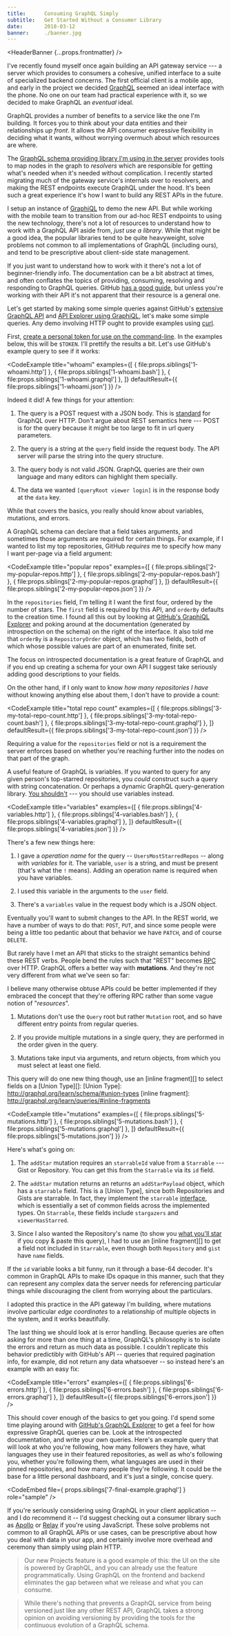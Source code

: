```yaml
---
title:      Consuming GraphQL Simply
subtitle:   Get Started Without a Consumer Library
date:       2018-03-12
banner:     ./banner.jpg
---
```


<HeaderBanner {...props.frontmatter} />
<Section>

I've recently found myself once again building an API gateway service --- a server which provides to consumers a cohesive, unified interface to a suite of specialized backend concerns. The first official client is a mobile app, and early in the project we decided [GraphQL][] seemed an ideal interface with the phone. No one on our team had practical experience with it, so we decided to make GraphQL an _eventual_ ideal.

[GraphQL]: https://graphql.org/

GraphQL provides a number of benefits to a service like the one I'm building. It forces you to think about your data entities and their relationships _up front_. It allows the API consumer expressive flexibility in deciding what it wants, without worrying overmuch about which resources are where.

The [GraphQL schema providing library I'm using in the server][Lacinia] provides tools to map nodes in the graph to _resolvers_ which are responsible for getting what's needed when it's needed without complication. I recently started migrating much of the gateway service's internals over to resolvers, and making the REST endpoints execute GraphQL under the hood. It's been such a great experience it's how I want to build any REST APIs in the future.

[Lacinia]: https://github.com/walmartlabs/lacinia

I setup an instance of [GraphiQL][] to demo the new API. But while working with the mobile team to transition from our ad-hoc REST endpoints to using the new technology, there's not a lot of resources to understand how to work with a GraphQL API aside from, _just use a library_. While that might be a good idea, the popular libraries tend to be quite heavyweight, solve problems not common to all implementations of GraphQL (including ours), and tend to be prescriptive about client-side state management.

[GraphiQL]: https://medium.com/the-graphqlhub/graphiql-graphql-s-killer-app-9896242b2125

If you just want to understand how to work with it there's not a lot of beginner-friendly info. The documentation can be a bit abstract at times, and often conflates the topics of providing, consuming, resolving and responding to GraphQL queries. GitHub [has a good guide][github-guide], but unless you're working with their API it's not apparent that their resource is a general one.

[github-guide]: https://developer.github.com/v4/guides/forming-calls/
</Section>
<Section leadingThought >

Let's get started by making some simple queries against GitHub's [extensive GraphQL API][github-api] and [API Explorer using GraphiQL][github-graphiql], let's make some simple queries. Any demo involving HTTP ought to provide examples using [curl][].

[curl]: https://curl.haxx.se/
[github-api]: https://developer.github.com/v4/
[github-graphiql]: https://developer.github.com/v4/explorer/

First, [create a personal token for use on the command-line][github-auth]. In the examples below, this will be `$TOKEN`. I'll prettify the results a bit. Let's use GitHub's example query to see if it works:

[github-auth]: https://help.github.com/articles/creating-a-personal-access-token-for-the-command-line/

<CodeExample
  title="whoami"
  examples={[
    { file:props.siblings['1-whoami.http'] },
    { file:props.siblings['1-whoami.bash'] },
    { file:props.siblings['1-whoami.graphql'] },
  ]}
  defaultResult={{ file:props.siblings['1-whoami.json'] }}
/>

Indeed it did! A few things for your attention:

1. The query is a POST request with a JSON body. This is [standard][graphql-post] for GraphQL over HTTP. Don't argue about REST semantics here --- POST is for the query because it might be too large to fit in url query parameters.

2. The query is a string at the `query` field inside the request body. The API server will parse the string into the query structure.

3. The query body is not valid JSON. GraphQL queries are their own language and many editors can highlight them specially.

4. The data we wanted `[queryRoot viewer login]` is in the response body at the `data` key.

[graphql-post]: http://graphql.org/learn/serving-over-http/#post-request

While that covers the basics, you really should know about variables, mutations, and errors.

</Section>
<Section leadingThought >

A GraphQL schema can declare that a field takes arguments, and sometimes those arguments are required for certain things. For example, if I wanted to list my top repositories, GitHub _requires_ me to specify how many I want per-page via a field argument:

<CodeExample
  title="popular repos"
  examples={[
    { file:props.siblings['2-my-popular-repos.http'] },
    { file:props.siblings['2-my-popular-repos.bash'] },
    { file:props.siblings['2-my-popular-repos.graphql'] },
  ]}
  defaultResult={{ file:props.siblings['2-my-popular-repos.json'] }}
/>

In the `repositories` field, I'm telling it I want the first four, ordered by the number of stars. The `first` field is required by this API, and `orderBy` defaults to the creation time. I found all this out by looking at [GitHub's GraphiQL Explorer][github-graphiql] and poking around at the documentation (generated by introspection on the schema) on the right of the interface. It also told me that `orderBy` is a `RepositoryOrder` object, which has two fields, both of which whose possible values are part of an enumerated, finite set.

<Aside>

The focus on introspected documentation is a great feature of GraphQL and if you end up creating a schema for your own API I suggest take seriously adding good descriptions to your fields.

</Aside>

On the other hand, if I only want to know _how many repositories I have_ without knowing anything else about them, I don't have to provide a count:

<CodeExample
  title="total repo count"
  examples={[
    { file:props.siblings['3-my-total-repo-count.http'] },
    { file:props.siblings['3-my-total-repo-count.bash'] },
    { file:props.siblings['3-my-total-repo-count.graphql'] },
  ]}
  defaultResult={{ file:props.siblings['3-my-total-repo-count.json'] }}
/>

Requiring a value for the `repositories` field or not is a requirement the server enforces based on whether you're reaching further into the nodes on that part of the graph.

</Section>
<Section leadingThought >

A useful feature of GraphQL is variables. If you wanted to query for any given person's top-starred repositories, you _could_ construct such a query with string concatenation. Or perhaps a dynamic GraphQL query-generation library. [You shouldn't][apollo-static] --- you should use variables instead.

[apollo-static]: https://dev-blog.apollodata.com/5-benefits-of-static-graphql-queries-b7fa90b0b69a

<CodeExample
  title="variables"
  examples={[
    { file:props.siblings['4-variables.http'] },
    { file:props.siblings['4-variables.bash'] },
    { file:props.siblings['4-variables.graphql'] },
  ]}
  defaultResult={{ file:props.siblings['4-variables.json'] }}
/>

There's a few new things here:

1. I gave a _operation name_ for the query -- `UsersMostStarredRepos` -- along with _variables_ for it. The variable, `user` is a string, and must be present (that's what the `!` means).  Adding an operation name is required when you have variables.

2. I used this variable in the arguments to the `user` field.

3. There's a `variables` value in the request body which is a JSON object.

</Section>
<Section leadingThought >

Eventually you'll want to submit changes to the API. In the REST world, we have a number of ways to do that: `POST`, `PUT`, and since some people were being a little too pedantic about that behavior we have `PATCH`, and of course `DELETE`.

But rarely have I met an API that sticks to the straight semantics behind these REST verbs. People bend the rules such that "REST" becomes [RPC][] over HTTP. GraphQL offers a better way with **mutations**. And they're not very different from what we've seen so far:

[RPC]: https://en.wikipedia.org/wiki/Remote_procedure_call

<Aside>

I believe many otherwise obtuse APIs could be better implemented if they embraced the concept that they're offering RPC rather than some vague notion of "_resources_".

</Aside>

1. Mutations don't use the `Query` root but rather `Mutation` root, and so have different entry points from regular queries.

2. If you provide multiple mutations in a single query, they are performed in the order given in the query.

3. Mutations take input via arguments, and return objects, from which you must select at least one field.

This query will do one new thing though, use an [inline fragment][] to select fields on a [Union Type][]:
[Union Type]: http://graphql.org/learn/schema/#union-types
[inline fragment]: http://graphql.org/learn/queries/#inline-fragments

<CodeExample
  title="mutations"
  examples={[
    { file:props.siblings['5-mutations.http'] },
    { file:props.siblings['5-mutations.bash'] },
    { file:props.siblings['5-mutations.graphql'] },
  ]}
  defaultResult={{ file:props.siblings['5-mutations.json'] }}
/>

Here's what's going on:

1. The `addStar` mutation requires an `starrableId` value from a `Starrable` --- Gist or Repository. You can get this from the `Starrable` via its `id` field.

2. The `addStar` mutation returns an returns an `addStarPayload` object, which has a `starrable` field. This is a [Union Type], since both Repositories and Gists are starrable. In fact, they implement the `starrable` [interface][], which is essentially a set of common fields across the implemented types. On `Starrable`, these fields include `stargazers` and `viewerHasStarred`.

3. Since I also wanted the Repository's name (to show you [what you'll star][bork] if you copy & paste this query), I had to use an [inline fragment][] to get a field not included in `Starrable`, even though both `Repository` and `gist` have `name` fields.

[bork]: https://github.com/mattly/bork
[interface]: http://graphql.org/learn/schema/#interfaces

If the `id` variable looks a bit funny, run it through a base-64 decoder. It's common in GraphQL APIs to make IDs opaque in this manner, such that they can represent any complex data the server needs for referencing particular things while discouraging the client from worrying about the particulars.

<Aside>

I adopted this practice in the API gateway I'm building, where mutations involve particular _edge coordinates_ to a relationship of multiple objects in the system, and it works beautifully.


</Aside>
</Section>
<Section leadingThought >

The last thing we should look at is error handling. Because queries are often asking for more than one thing at a time, GraphQL's philosophy is to isolate the errors and return as much data as possible. I couldn't replicate this behavior predictibly with GitHub's API -- queries that required pagination info, for example, did not return any data whatsoever -- so instead here's an example with an easy fix:

<CodeExample
  title="errors"
  examples={[
    { file:props.siblings['6-errors.http'] },
    { file:props.siblings['6-errors.bash'] },
    { file:props.siblings['6-errors.graphql'] },
  ]}
  defaultResult={{ file:props.siblings['6-errors.json'] }}
/>

</Section>
<Section leadingThought rule>

This should cover enough of the basics to get you going. I'd spend some time playing around with [GitHub's GraphQL Explorer][github-graphiql] to get a feel for how expressive GraphQL queries can be. Look at the introspected documentation, and write your own queries. Here's an example query that will look at who you're following, how many followers they have, what languages they use in their featured repositories, as well as who's following you, whether you're following them, what languages are used in their pinned repositories, and how many people they're following. It could be the base for a little personal dashboard, and it's just a single, concise query.

<CodeEmbed file={ props.siblings['7-final-example.graphql'] } role="sample" />

If you're seriously considering using GraphQL in your client application -- and I do recommend it -- I'd suggest checking out a consumer library such as [Apollo][] or [Relay][] if you're using JavaScript. These solve problems not common to all GraphQL APIs or use cases, can be prescriptive about how you deal with data in your app, and certainly involve more overhead and ceremony than simply using plain HTTP.

[apollo]: https://www.apollographql.com
[relay]: https://facebook.github.io/relay/
[github-graphiql]: https://developer.github.com/v4/explorer/
</Section>
<Footer>
<FooterSection title="Further Reading">
<FurtherReading
    title="The Github GraphQL API"
    href="https://githubengineering.com/the-github-graphql-api/"
>

> Our new Projects feature is a good example of this: the UI on the site is powered by GraphQL, and you can already use the feature programmatically. Using GraphQL on the frontend and backend eliminates the gap between what we release and what you can consume.

</FurtherReading>
<FurtherReading
    title="GraphQL Best Practices"
    href="http://graphql.org/learn/best-practices/"
>

> While there's nothing that prevents a GraphQL service from being versioned just like any other REST API, GraphQL takes a strong opinion on avoiding versioning by providing the tools for the continuous evolution of a GraphQL schema.

</FurtherReading>
</FooterSection>
<Colophon {...props.colophon} />
</Footer>